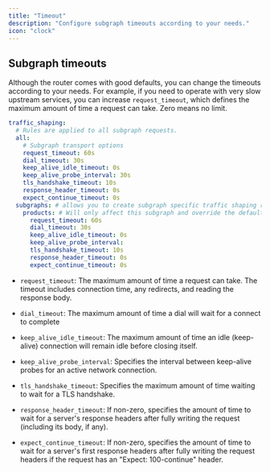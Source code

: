 ```yaml
---
title: "Timeout"
description: "Configure subgraph timeouts according to your needs."
icon: "clock"
---
```


## Subgraph timeouts

Although the router comes with good defaults, you can change the timeouts according to your needs. For example, if you need to operate with very slow upstream services, you can increase `request_timeout`, which defines the maximum amount of time a request can take. Zero means no limit.

```yaml
traffic_shaping:
  # Rules are applied to all subgraph requests.
  all:
    # Subgraph transport options
    request_timeout: 60s
    dial_timeout: 30s
    keep_alive_idle_timeout: 0s
    keep_alive_probe_interval: 30s
    tls_handshake_timeout: 10s
    response_header_timeout: 0s
    expect_continue_timeout: 0s
  subgraphs: # allows you to create subgraph specific traffic shaping rules
    products: # Will only affect this subgraph and override the default settings
      request_timeout: 60s
      dial_timeout: 30s
      keep_alive_idle_timeout: 0s
      keep_alive_probe_interval:
      tls_handshake_timeout: 10s
      response_header_timeout: 0s
      expect_continue_timeout: 0s
```

- `request_timeout`: The maximum amount of time a request can take. The timeout includes connection time, any redirects, and reading the response body.

- `dial_timeout`: The maximum amount of time a dial will wait for a connect to complete

- `keep_alive_idle_timeout`: The maximum amount of time an idle (keep-alive) connection will remain idle before closing itself.

- `keep_alive_probe_interval`: Specifies the interval between keep-alive probes for an active network connection.

- `tls_handshake_timeout`: Specifies the maximum amount of time waiting to wait for a TLS handshake.

- `response_header_timeout`: If non-zero, specifies the amount of time to wait for a server's response headers after fully writing the request (including its body, if any).

- `expect_continue_timeout`: If non-zero, specifies the amount of time to wait for a server's first response headers after fully writing the request headers if the request has an "Expect: 100-continue" header.
